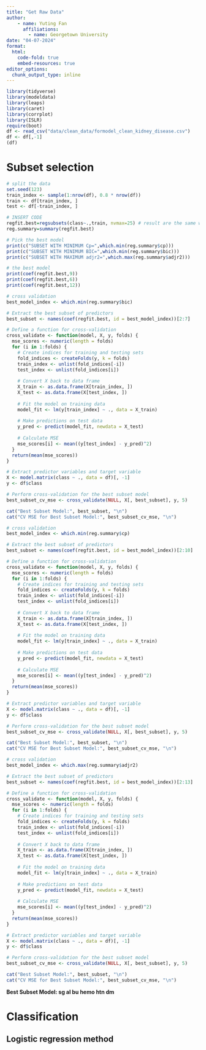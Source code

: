 ```yaml
---
title: "Get Raw Data"
author:
    - name: Yuting Fan
      affiliations:
        - name: Georgetown University
date: "04-07-2024"
format:  
  html:
    code-fold: true
    embed-resources: true
editor_options: 
  chunk_output_type: inline
---
```


```r
library(tidyverse)
library(modeldata)
library(leaps)
library(caret)
library(corrplot)
library(ISLR) 
require(boot)
df <- read_csv("data/clean_data/formodel_clean_kidney_disease.csv")
df <- df[,-1]
(df)
```
# Subset selection
```r
# split the data
set.seed(123)
train_index <- sample(1:nrow(df), 0.8 * nrow(df))
train <- df[train_index, ]
test <- df[-train_index, ]
```

```r
# INSERT CODE 
regfit.best=regsubsets(class~.,train, nvmax=25) # result are the same with method forward/backward
reg.summary=summary(regfit.best)

# Pick the best model
print(c("SUBSET WITH MINIMUM Cp=",which.min(reg.summary$cp)))
print(c("SUBSET WITH MINIMUM BIC=",which.min(reg.summary$bic)))
print(c("SUBSET WITH MAXIMUM adjr2=",which.max(reg.summary$adjr2)))

# the best model
print(coef(regfit.best,9))
print(coef(regfit.best,6))
print(coef(regfit.best,12))
```
```r
# cross validation
best_model_index <- which.min(reg.summary$bic)

# Extract the best subset of predictors
best_subset <- names(coef(regfit.best, id = best_model_index))[2:7]

# Define a function for cross-validation
cross_validate <- function(model, X, y, folds) {
  mse_scores <- numeric(length = folds)
  for (i in 1:folds) {
    # Create indices for training and testing sets
    fold_indices <- createFolds(y, k = folds)
    train_index <- unlist(fold_indices[-i])
    test_index <- unlist(fold_indices[i])
    
    # Convert X back to data frame
    X_train <- as.data.frame(X[train_index, ])
    X_test <- as.data.frame(X[test_index, ])
    
    # Fit the model on training data
    model_fit <- lm(y[train_index] ~ ., data = X_train)
    
    # Make predictions on test data
    y_pred <- predict(model_fit, newdata = X_test)
    
    # Calculate MSE
    mse_scores[i] <- mean((y[test_index] - y_pred)^2)
  }
  return(mean(mse_scores))
}

# Extract predictor variables and target variable
X <- model.matrix(class ~ ., data = df)[, -1]
y <- df$class

# Perform cross-validation for the best subset model
best_subset_cv_mse <- cross_validate(NULL, X[, best_subset], y, 5)

cat("Best Subset Model:", best_subset, "\n")
cat("CV MSE for Best Subset Model:", best_subset_cv_mse, "\n")
```

```r
# cross validation
best_model_index <- which.min(reg.summary$cp)

# Extract the best subset of predictors
best_subset <- names(coef(regfit.best, id = best_model_index))[2:10]

# Define a function for cross-validation
cross_validate <- function(model, X, y, folds) {
  mse_scores <- numeric(length = folds)
  for (i in 1:folds) {
    # Create indices for training and testing sets
    fold_indices <- createFolds(y, k = folds)
    train_index <- unlist(fold_indices[-i])
    test_index <- unlist(fold_indices[i])
    
    # Convert X back to data frame
    X_train <- as.data.frame(X[train_index, ])
    X_test <- as.data.frame(X[test_index, ])
    
    # Fit the model on training data
    model_fit <- lm(y[train_index] ~ ., data = X_train)
    
    # Make predictions on test data
    y_pred <- predict(model_fit, newdata = X_test)
    
    # Calculate MSE
    mse_scores[i] <- mean((y[test_index] - y_pred)^2)
  }
  return(mean(mse_scores))
}

# Extract predictor variables and target variable
X <- model.matrix(class ~ ., data = df)[, -1]
y <- df$class

# Perform cross-validation for the best subset model
best_subset_cv_mse <- cross_validate(NULL, X[, best_subset], y, 5)

cat("Best Subset Model:", best_subset, "\n")
cat("CV MSE for Best Subset Model:", best_subset_cv_mse, "\n")
```

```r
# cross validation
best_model_index <- which.max(reg.summary$adjr2)

# Extract the best subset of predictors
best_subset <- names(coef(regfit.best, id = best_model_index))[2:13]

# Define a function for cross-validation
cross_validate <- function(model, X, y, folds) {
  mse_scores <- numeric(length = folds)
  for (i in 1:folds) {
    # Create indices for training and testing sets
    fold_indices <- createFolds(y, k = folds)
    train_index <- unlist(fold_indices[-i])
    test_index <- unlist(fold_indices[i])
    
    # Convert X back to data frame
    X_train <- as.data.frame(X[train_index, ])
    X_test <- as.data.frame(X[test_index, ])
    
    # Fit the model on training data
    model_fit <- lm(y[train_index] ~ ., data = X_train)
    
    # Make predictions on test data
    y_pred <- predict(model_fit, newdata = X_test)
    
    # Calculate MSE
    mse_scores[i] <- mean((y[test_index] - y_pred)^2)
  }
  return(mean(mse_scores))
}

# Extract predictor variables and target variable
X <- model.matrix(class ~ ., data = df)[, -1]
y <- df$class

# Perform cross-validation for the best subset model
best_subset_cv_mse <- cross_validate(NULL, X[, best_subset], y, 5)

cat("Best Subset Model:", best_subset, "\n")
cat("CV MSE for Best Subset Model:", best_subset_cv_mse, "\n")
```

**Best Subset Model: sg al bu hemo htn dm** 

# Classification
## Logistic regression method
```r

```

